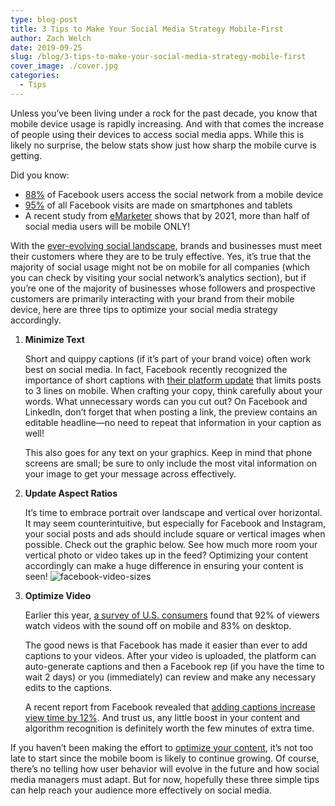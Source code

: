 ```yaml
---
type: blog-post
title: 3 Tips to Make Your Social Media Strategy Mobile-First
author: Zach Welch
date: 2019-09-25
slug: /blog/3-tips-to-make-your-social-media-strategy-mobile-first
cover_image: ./cover.jpg
categories:
  - Tips
---
```


Unless you’ve been living under a rock for the past decade, you know that mobile device usage is rapidly increasing. And with that comes the increase of people using their devices to access social media apps. While this is likely no surprise, the below stats show just how sharp the mobile curve is getting.

Did you know:

- [88%][1] of Facebook users access the social network from a mobile device
- [95%][1] of all Facebook visits are made on smartphones and tablets
- A recent study from [eMarketer][2] shows that by 2021, more than half of social media users will be mobile ONLY!

With the [ever-evolving social landscape][3], brands and businesses must meet their customers where they are to be truly effective. Yes, it’s true that the majority of social usage might not be on mobile for all companies (which you can check by visiting your social network’s analytics section), but if you’re one of the majority of businesses whose followers and prospective customers are primarily interacting with your brand from their mobile device, here are three tips to optimize your social media strategy accordingly.

1. **Minimize Text**

   Short and quippy captions (if it’s part of your brand voice) often work best on social media. In fact, Facebook recently recognized the importance of short captions with [their platform update][4] that limits posts to 3 lines on mobile. When crafting your copy, think carefully about your words. What unnecessary words can you cut out? On Facebook and LinkedIn, don’t forget that when posting a link, the preview contains an editable headline—no need to repeat that information in your caption as well!

   This also goes for any text on your graphics. Keep in mind that phone screens are small; be sure to only include the most vital information on your image to get your message across effectively.

2. **Update Aspect Ratios**

   It’s time to embrace portrait over landscape and vertical over horizontal. It may seem counterintuitive, but especially for Facebook and Instagram, your social posts and ads should include square or vertical images when possible. Check out the graphic below. See how much more room your vertical photo or video takes up in the feed? Optimizing your content accordingly can make a huge difference in ensuring your content is seen!
   ![facebook-video-sizes](./facebook-video-sizes.jpg)

3. **Optimize Video**

   Earlier this year, [a survey of U.S. consumers][6] found that 92% of viewers watch videos with the sound off on mobile and 83% on desktop.

   The good news is that Facebook has made it easier than ever to add captions to your videos. After your video is uploaded, the platform can auto-generate captions and then a Facebook rep (if you have the time to wait 2 days) or you (immediately) can review and make any necessary edits to the captions.

   A recent report from Facebook revealed that [adding captions increase view time by 12%][7]. And trust us, any little boost in your content and algorithm recognition is definitely worth the few minutes of extra time.

If you haven’t been making the effort to [optimize your content][8], it’s not too late to start since the mobile boom is likely to continue growing. Of course, there’s no telling how user behavior will evolve in the future and how social media managers must adapt. But for now, hopefully these three simple tips can help reach your audience more effectively on social media.

[1]: https://blog.hootsuite.com/facebook-statistics/
[2]: https://www.emarketer.com/content/more-than-half-of-social-network-users-will-be-mobile-only-in-2019
[3]: http://localhost/brandglue/old-website/blog/6-tips-on-how-to-work-with-social-platform-algorithms-to-maximize-post-performance
[4]: https://www.facebook.com/business/help/313270659381227?hc_location=ufi&utm_content=bufferae7d5&utm_medium=social&utm_source=twitter&utm_campaign=buffer
[5]: https://lh5.googleusercontent.com/HsbQaCcvuAyDEA0WmEGt0prd8zbY178qnxFvXpu8mO_Sh0ZZ2_FRvpxrz7GjgxUXmlGeb8BwOsILjtfA1JDWAsLzRqSK9OH_jzFJHA_fmJ_NGoa7JT3GtN9qWCl1Z6Lv7hCN4dxk
[6]: https://www.broadcastingcable.com/news/mobile-videos-often-watched-without-audio-study-finds
[7]: https://www.facebook.com/business/news/updated-features-for-video-ads
[8]: http://localhost/brandglue/old-website/blog/how-to-maximize-video-content-across-your-social-networks
